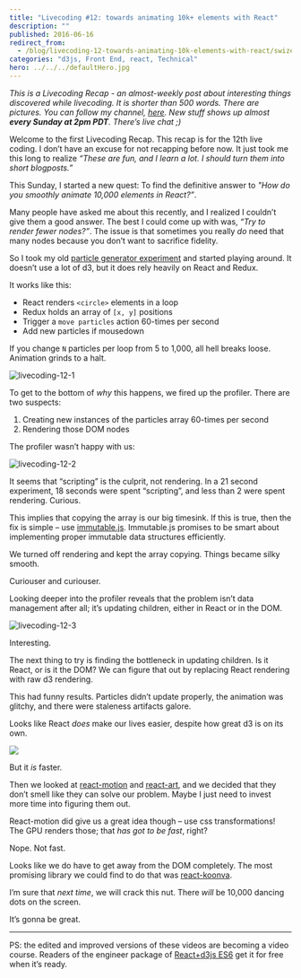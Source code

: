 ```yaml
---
title: "Livecoding #12: towards animating 10k+ elements with React"
description: ""
published: 2016-06-16
redirect_from:
  - /blog/livecoding-12-towards-animating-10k-elements-with-react/swizec/6835
categories: "d3js, Front End, react, Technical"
hero: ../../../defaultHero.jpg
---
```


_This is a Livecoding Recap - an almost-weekly post about interesting things discovered while livecoding. It is shorter than 500 words. There are pictures. You can follow my channel, [here](https://www.livecoding.tv/swizec/). New stuff shows up almost **every Sunday at 2pm PDT**. There’s live chat ;)_

Welcome to the first Livecoding Recap. This recap is for the 12th live coding. I don’t have an excuse for not recapping before now. It just took me this long to realize _“These are fun, and I learn a lot. I should turn them into short blogposts.”_

This Sunday, I started a new quest: To find the definitive answer to _"How do you smoothly animate 10,000 elements in React?”_.

Many people have asked me about this recently, and I realized I couldn’t give them a good answer. The best I could come up with was, _“Try to render fewer nodes?”_. The issue is that sometimes you really _do_ need that many nodes because you don’t want to sacrifice fidelity.

So I took my old [particle generator experiment](http://swizec.com/blog/animating-with-react-redux-and-d3/swizec/6775) and started playing around. It doesn’t use a lot of d3, but it does rely heavily on React and Redux.

It works like this:

- React renders `<circle>` elements in a loop
- Redux holds an array of `[x, y]` positions
- Trigger a `move particles` action 60-times per second
- Add new particles if mousedown

If you change `N` particles per loop from 5 to 1,000, all hell breaks loose. Animation grinds to a halt.

![livecoding-12-1](https://swizec.com/blog/wp-content/uploads/2016/06/livecoding-12-1-1024x551.png)

To get to the bottom of _why_ this happens, we fired up the profiler. There are two suspects:

1.  Creating new instances of the particles array 60-times per second
2.  Rendering those DOM nodes

The profiler wasn’t happy with us:

![livecoding-12-2](https://swizec.com/blog/wp-content/uploads/2016/06/livecoding-12-2-1024x521.png)

It seems that “scripting” is the culprit, not rendering. In a 21 second experiment, 18 seconds were spent “scripting”, and less than 2 were spent rendering. Curious.

This implies that copying the array is our big timesink. If this is true, then the fix is simple – use [immutable.js](https://facebook.github.io/immutable-js/). Immutable.js promises to be smart about implementing proper immutable data structures efficiently.

We turned off rendering and kept the array copying. Things became silky smooth.

Curiouser and curiouser.

Looking deeper into the profiler reveals that the problem isn’t data management after all; it’s updating children, either in React or in the DOM.

![livecoding-12-3](https://swizec.com/blog/wp-content/uploads/2016/06/livecoding-12-3-1024x185.png)

Interesting.

The next thing to try is finding the bottleneck in updating children. Is it React, or is it the DOM? We can figure that out by replacing React rendering with raw d3 rendering.

This had funny results. Particles didn’t update properly, the animation was glitchy, and there were staleness artifacts galore.

Looks like React _does_ make our lives easier, despite how great d3 is on its own.

![](./img/Thz3F4K.gif)

But it _is_ faster.

Then we looked at [react-motion](https://github.com/chenglou/react-motion) and [react-art](https://github.com/reactjs/react-art), and we decided that they don’t smell like they can solve our problem. Maybe I just need to invest more time into figuring them out.

React-motion did give us a great idea though – use css transformations! The GPU renders those; that _has got to be fast_, right?

Nope. Not fast.

Looks like we do have to get away from the DOM completely. The most promising library we could find to do that was [react-koonva](https://medium.com/@lavrton/using-react-with-html5-canvas-871d07d8d753#.lrwnvr1z6).

I’m sure that _next time_, we will crack this nut. There _will_ be 10,000 dancing dots on the screen.

It’s gonna be great.

---

PS: the edited and improved versions of these videos are becoming a video course. Readers of the engineer package of [React+d3js ES6](http://swizec.com/reactd3js#packages) get it for free when it’s ready.
